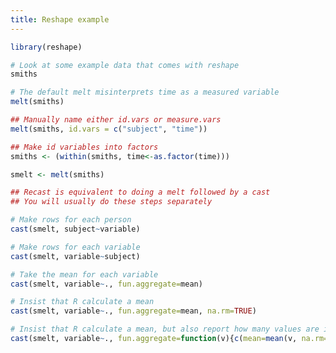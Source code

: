 ```yaml
---
title: Reshape example
---
```


``` R
library(reshape)

# Look at some example data that comes with reshape
smiths

# The default melt misinterprets time as a measured variable
melt(smiths)

## Manually name either id.vars or measure.vars
melt(smiths, id.vars = c("subject", "time"))

## Make id variables into factors
smiths <- (within(smiths, time<-as.factor(time)))

smelt <- melt(smiths)

## Recast is equivalent to doing a melt followed by a cast
## You will usually do these steps separately

# Make rows for each person
cast(smelt, subject~variable)

# Make rows for each variable
cast(smelt, variable~subject)

# Take the mean for each variable
cast(smelt, variable~., fun.aggregate=mean)

# Insist that R calculate a mean
cast(smelt, variable~., fun.aggregate=mean, na.rm=TRUE)

# Insist that R calculate a mean, but also report how many values are in each mean
cast(smelt, variable~., fun.aggregate=function(v){c(mean=mean(v, na.rm=TRUE), len=sum(!is.na(v)))})
```

